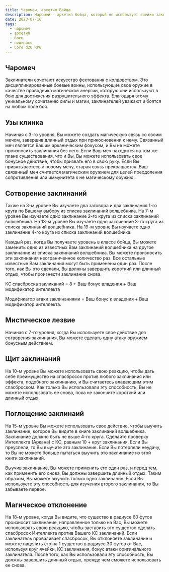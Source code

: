 ```yaml
---
title: Чаромеч, архетип Бойца
description: Чаромей - архетип бойца, который не использует ячейки заклинаний
date: 2023-07-16
tags:
  - чаромеч
  - архетип
  - боец
  - подкласс
  - Core d20 RPG
---
```

## Чаромеч
Заклинатели сочетают искусство фехтования с колдовством. Это дисциплинированные боевые воины, использующие свое оружие в качестве проводника магической энергии, которую они используют в бою для достижения разрушительного эффекта. Благодаря этому уникальному сочетанию силы и магии, заклинателей уважают и боятся на любом поле боя.  

## Узы клинка  
Начиная с 3-го уровня, Вы можете создать магическую связь со своим мечом, завершив длинный отдых при прикосновении к нему. Связанный меч является Вашим арканическим фокусом, и Вы не можете произносить заклинания без него. Если Ваш меч находится на том же плане существования, что и Вы, Вы можете использовать свое бонусное действие, чтобы призвать его в свою руку. Если Вы привязываетесь к новому мечу, старая связь прекращается. Ваш связанный меч считается магическим оружием для целей преодоления сопротивления или иммунитета к не магическому оружию.  

## Сотворение заклинаний
Также на 3-м уровне Вы изучаете два заговора и два заклинания 1-го круга по Вашему выбору из списка заклинаний волшебника. На 7-м уровне Вы изучаете одно заклинание 2-го круга из списка заклинаний волшебника. На 13-м уровне Вы изучаете одно заклинание 3-го круга из списка заклинаний волшебника. На 19-м уровне Вы изучаете одно заклинание 4-го круга из списка заклинаний волшебника.

Каждый раз, когда Вы получаете уровень в классе бойца, Вы можете заменить одно из известных Вам заклинаний волшебника на другое заклинание из списка заклинаний волшебника. Вы можете произносить эти заклинания неограниченное количество раз. Все остальные известные Вам заклинания могут быть применены один раз. После того, как Вы это сделали, Вы должны завершить короткий или длинный отдых, чтобы произнести заклинание снова. 

КС спасброска закликаний = 8 + Ваш бонус владения + Ваш  модификатор интеллекта

Модификатор атаки заклинаниями = Ваш бонус к владения + Ваш модификатор интеллекта.  

## Мистическое лезвие 
Начиная с 7-го уровня, когда Вы используете свое действие для сотворения заклинания, Вы можете сделать одну атаку оружием бонусным действием. 

## Щит заклинаний
На 10-м уровне Вы можете использовать свою реакцию, чтобы дать себе преимущество на спасбросок против любого заклинания или эффекта, подобного заклинанию, и Вы считаетесь владеющим этим спасброском. Как только Вы использовали эту способность, Вы не можете использовать ее снова, пока не закончите короткий или длинный отдых.  

## Поглощение заклинаий  
На 15-м уровне Вы можете использовать свое действие, чтобы выучить заклинание, которое Вы видите в книге заклинаний волшебника. Заклинание должно быть не выше 4-го круга. Сделайте проверку Интеллекта (Аркана) с КС, равным 10 + круг заклинания. Если Вы преуспели, то Вы выучите это заклинание. Если Вы потерпели неудачу, то Вы не можете больше пытаться выучить это заклинание из этой книги заклинаний.  

Выучив заклинание, Вы можете применить его один раз, и перед тем, как применить его снова, Вы должны завершить длинный отдых. Таким образом, Вы можете выучить только одно заклинание. Если Вы используете эту способность для изучения второго заклинания, то Вы забываете первое.  

## Магическое отклонение  
На 18-м уровне, когда Вы видите, что существо в радиусе 60 футов произносит заклинание, направленное только на Вас, Вы можете использовать свою реакцию, чтобы заставить это существо сделать спасбросок Интеллекта против Вашего КС заклинаний. Если заклинатель проваливает спасбросок, Вы отклоняете заклинание и можете нацелить его на 1 существо в радиусе 30 футов от Вас, используя круг ячейки, КС заклинания, бонус атаки оригинального  заклинателя. После того, как Вы использовали эту способность, Вы должны завершить длинный отдых, прежде чем сможете использовать ее снова.  
